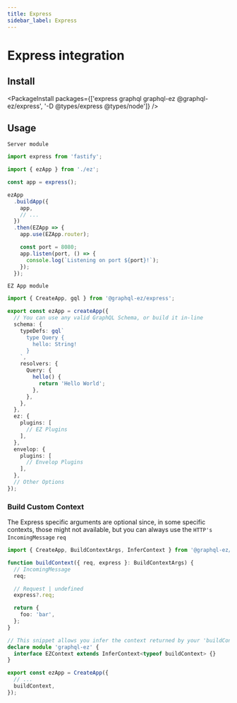 ---
title: Express
sidebar_label: Express
---

# Express integration

## Install

<PackageInstall packages={['express graphql graphql-ez @graphql-ez/express', '-D @types/express @types/node']} />

## Usage

`Server module`

```ts
import express from 'fastify';

import { ezApp } from './ez';

const app = express();

ezApp
  .buildApp({
    app,
    // ...
  })
  .then(EZApp => {
    app.use(EZApp.router);

    const port = 8080;
    app.listen(port, () => {
      console.log(`Listening on port ${port}!`);
    });
  });
```

`EZ App module`

```ts
import { CreateApp, gql } from '@graphql-ez/express';

export const ezApp = createApp({
  // You can use any valid GraphQL Schema, or build it in-line
  schema: {
    typeDefs: gql`
      type Query {
        hello: String!
      }
    `,
    resolvers: {
      Query: {
        hello() {
          return 'Hello World';
        },
      },
    },
  },
  ez: {
    plugins: [
      // EZ Plugins
    ],
  },
  envelop: {
    plugins: [
      // Envelop Plugins
    ],
  },
  // Other Options
});
```

### Build Custom Context

The Express specific arguments are optional since, in some specific contexts, those might not available,
but you can always use the `HTTP's IncomingMessage` `req`

```ts
import { CreateApp, BuildContextArgs, InferContext } from '@graphql-ez/express';

function buildContext({ req, express }: BuildContextArgs) {
  // IncomingMessage
  req;

  // Request | undefined
  express?.req;

  return {
    foo: 'bar',
  };
}

// This snippet allows you infer the context returned by your 'buildContext' and add it to the EZContext interface
declare module 'graphql-ez' {
  interface EZContext extends InferContext<typeof buildContext> {}
}

export const ezApp = CreateApp({
  // ...
  buildContext,
});
```
